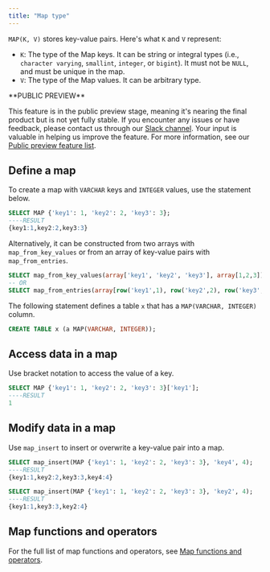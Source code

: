 ```yaml
---
title: "Map type"
---
```


`MAP(K, V)` stores key-value pairs. Here's what `K` and `V` represent:

* `K`: The type of the Map keys. It can be string or integral types (i.e., `character varying`, `smallint`, `integer`, or `bigint`). It must not be `NULL`, and must be unique in the map.
* `V`: The type of the Map values. It can be arbitrary type.

<Note>
**PUBLIC PREVIEW**

This feature is in the public preview stage, meaning it's nearing the final product but is not yet fully stable. If you encounter any issues or have feedback, please contact us through our [Slack channel](https://www.risingwave.com/slack). Your input is valuable in helping us improve the feature. For more information, see our [Public preview feature list](/changelog/product-lifecycle#features-in-the-public-preview-stage).
</Note>

## Define a map

To create a map with `VARCHAR` keys and `INTEGER` values, use the statement below.

```sql
SELECT MAP {'key1': 1, 'key2': 2, 'key3': 3};
----RESULT
{key1:1,key2:2,key3:3}
```

Alternatively, it can be constructed from two arrays with `map_from_key_values` or from an array of key-value pairs with `map_from_entries`.

```sql
SELECT map_from_key_values(array['key1', 'key2', 'key3'], array[1,2,3]);
-- OR
SELECT map_from_entries(array[row('key1',1), row('key2',2), row('key3',3)]);
```

The following statement defines a table `x` that has a `MAP(VARCHAR, INTEGER)` column.

```sql
CREATE TABLE x (a MAP(VARCHAR, INTEGER));
```

## Access data in a map

Use bracket notation to access the value of a key.

```sql
SELECT MAP {'key1': 1, 'key2': 2, 'key3': 3}['key1'];
----RESULT
1
```

## Modify data in a map

Use `map_insert` to insert or overwrite a key-value pair into a map.

```sql
SELECT map_insert(MAP {'key1': 1, 'key2': 2, 'key3': 3}, 'key4', 4);
----RESULT
{key1:1,key2:2,key3:3,key4:4}

SELECT map_insert(MAP {'key1': 1, 'key2': 2, 'key3': 3}, 'key2', 4);
----RESULT
{key1:1,key3:3,key2:4}
```

## Map functions and operators

For the full list of map functions and operators, see [Map functions and operators](/docs/current/sql-function-map/).
